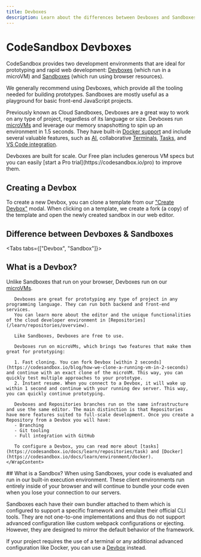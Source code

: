 ```yaml
---
title: Devboxes
description: Learn about the differences between Devboxes and Sandboxes.
---
```



# CodeSandbox Devboxes

CodeSandbox provides two development environments that are ideal for prototyping and rapid web development: [Devboxes](/learn/devboxes/overview) (which run in a microVM) and [Sandboxes](/learn/sandboxes/templates) (which run using browser resources).

We generally recommend using Devboxes, which provide all the tooling needed for building prototypes. Sandboxes are mostly useful as a playground for basic front-end JavaScript projects.

Previously known as Cloud Sandboxes, Devboxes are a great way to work on any type of project, regardless of its language or size. Devboxes run [microVMs](/learn/environment/vm) and leverage our memory snapshotting to spin up an environment in 1.5 seconds. They have built-in [Docker support](/learn/environment/docker) and include several valuable features, such as [AI](/learn/ai/overview), collaborative [Terminals](/learn/repositories/terminal), [Tasks](/learn/repositories/task), and [VS Code integration](/learn/getting-started/setting-up-vscode).

<Callout>
Devboxes are built for scale. Our Free plan includes generous VM specs but you can easily [start a Pro trial](https://codesandbox.io/pro) to improve them.
</Callout>

## Creating a Devbox
To create a new Devbox, you can clone a template from our ["Create Devbox"](https://codesandbox.io/s) modal. When clicking on a template, we create a fork (a copy) of the template and open the newly created sandbox in our web editor.

## Difference between Devboxes & Sandboxes

<Tabs tabs={["Devbox", "Sandbox"]}>
<WrapContent> 
## What is a Devbox?
Unlike Sandboxes that run on your browser, Devboxes run on our [microVMs](/learn/environment/vm).

       Devboxes are great for prototyping any type of project in any programming language. They can run both backend and front-end services.
       You can learn more about the editor and the unique functionalities of the cloud developer environment in [Repositories](/learn/repositories/overview).

       Like Sandboxes, Devboxes are free to use.

       Devboxes run on microVMs, which brings two features that make them great for prototyping:

       1. Fast cloning. You can fork Devbox [within 2 seconds](https://codesandbox.io/blog/how-we-clone-a-running-vm-in-2-seconds) and continue with an exact clone of the microVM. This way, you can quickly test multiple approaches to your prototype.
       2. Instant resume. When you connect to a Devbox, it will wake up within 1 second and continue with your running dev server. This way, you can quickly continue prototyping.

       Devboxes and Repositories branches run on the same infrastructure and use the same editor. The main distinction is that Repositories have more features suited to full-scale development. Once you create a Repository from a Devbox you will have:
       - Branching
       - Git tooling
       - Full integration with GitHub

       To configure a Devbox, you can read more about [tasks](https://codesandbox.io/docs/learn/repositories/task) and [Docker](https://codesandbox.io/docs/learn/environment/docker).
    </WrapContent>
<WrapContent>
    ## What is a Sandbox?
      When using Sandboxes, your code is evaluated and run in our built-in
execution environment. These client environments run entirely inside of your browser and will continue to
bundle your code even when you lose your connection to our servers.

Sandboxes each have their own bundler attached to them which is
configured to support a specific framework and emulate their official CLI tools.
They are not one-to-one implementations and thus do not support advanced
configuration like custom webpack configurations or ejecting. However, they are
designed to mirror the default behavior of the framework.

If your project requires the use of a terminal or any additional advanced configuration like Docker, you can use a [Devbox](/learn/sandboxes/overview?tab=cloud) instead.

</WrapContent>

</Tabs>